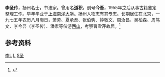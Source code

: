 '''李圣传'''{{BD|1905年||1987年}}，扬州名士，书法家。曾用名'''道积'''，别号'''今吾'''，1955年之后从事古籍鉴定整理工作。早年毕业于[[上海南洋大学|上海南洋大学]]。扬州人物志有其专志。长期居住在北京，一九七五年农历八月晦日，萧劳、夏承焘、张伯驹、钟敬文、周汝昌、吴柏森、周笃文、李今吾（李圣传）、潘素等偕游[[西山|西山]]，考察曹雪芹故居。<ref>{{Cite web |url=http://wenhua.yzwb.com/system/2011/01/22/010323108.shtml |title=扬州晚报 2011年1月22日 “一门翰墨总超伦——记扬州书画名家李鼎李圣传李圣和” |access-date=2014年10月9日 |archive-url=https://web.archive.org/web/20141015144600/http://wenhua.yzwb.com/system/2011/01/22/010323108.shtml |archive-date=2014年10月15日 |dead-url=yes }}</ref>
==参考资料==
{{reflist}}

[[分类:扬州人|李L]]
[[分类:中国书法家|L]]
[[分类:李姓|S圣]]
